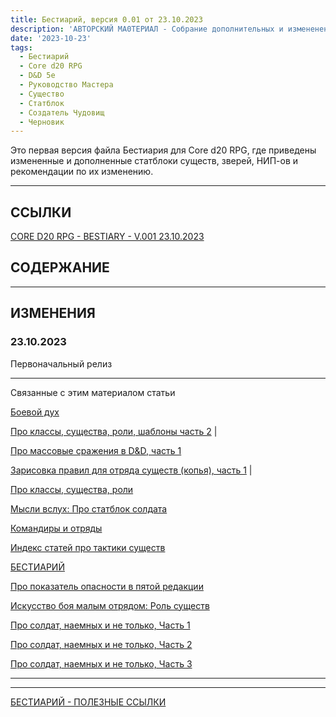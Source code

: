 ```yaml
---
title: Бестиарий, версия 0.01 от 23.10.2023
description: 'АВТОРСКИЙ МА0ТЕРИАЛ - Собрание дополнительных и изменененных статблоков существ и рекомендации по их изменению, версия 0.01 от 23.10.2023 на русском языке'
date: '2023-10-23'
tags:
  - Бестиарий
  - Core d20 RPG
  - D&D 5e
  - Руководство Мастера
  - Существо
  - Статблок
  - Создатель Чудовищ
  - Черновик
---
```


Это первая версия файла Бестиария для Core d20 RPG, где приведены измененные и дополненные статблоки существ, зверей, НИП-ов и рекомендации по их изменению.

---

## ССЫЛКИ

[CORE D20 RPG - BESTIARY - V.001 23.10.2023](https://1drv.ms/w/s!Atcrhwwo1lBA49lFcHs5R6Zvo0Jcbw?e=0k5qkG)

## СОДЕРЖАНИЕ

---

## ИЗМЕНЕНИЯ

### 23.10.2023

Первоначальный релиз

---

Связанные с этим материалом статьи

[Боевой дух](https://cyborgsandmages.com/posts/core-d20/mysli-vsluh-dnevnik-razrabotchika-srazhenie-boevoj-duh)

[Про классы, существа, роли, шаблоны часть 2](https://cyborgsandmages.com/posts/articles/about-creatures-roles-classes-2) |

[Про массовые сражения в D&D, часть 1](https://cyborgsandmages.com/posts/articles/about-mass-combat-dnd-part-1)

[Зарисовка правил для отряда существ (копья), часть 1](https://cyborgsandmages.com/posts/articles/about-mass-combat-draft-of-troop-rules-1) |

[Про классы, существа, роли](https://cyborgsandmages.com/posts/articles/about-creatures-roles-classes)

[Мысли вслух: Про статблок солдата](https://cyborgsandmages.com/posts/articles/about-soldier-statblock)

[Командиры и отряды](https://cyborgsandmages.com/posts/core-d20/about-commanders-and-units)

[Индекс статей про тактики существ](https://cyborgsandmages.com/posts/articles/bestiary-tactics-index)

[БЕСТИАРИЙ](https://cyborgsandmages.com/posts/core-d20/bestiary)

[Про показатель опасности в пятой редакции](https://cyborgsandmages.com/posts/articles/tomedunn-cr-dnd-5e-analysis)

[Искусство боя малым отрядом: Роль существ](https://cyborgsandmages.com/posts/translations/art-of-combat-small-troop-roles)

[Про солдат, наемных и не только, Часть 1](https://cyborgsandmages.com/posts/articles/about-mercenaries-1)

[Про солдат, наемных и не только, Часть 2](https://cyborgsandmages.com/posts/articles/about-mercenaries-2)

[Про солдат, наемных и не только, Часть 3](https://cyborgsandmages.com/posts/articles/about-mercenaries-3)

---

---

[БЕСТИАРИЙ - ПОЛЕЗНЫЕ ССЫЛКИ](https://cyborgsandmages.com/posts/cored20rpg/bestiary-1)
